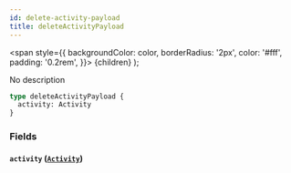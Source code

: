 ```yaml
---
id: delete-activity-payload
title: deleteActivityPayload
---
```


<span
style={{
      backgroundColor: color,
      borderRadius: '2px',
      color: '#fff',
      padding: '0.2rem',
    }}>
{children}
</span>
);

No description

```graphql
type deleteActivityPayload {
  activity: Activity
}
```

### Fields

#### `activity` ([`Activity`](/v1/objects/activity))
